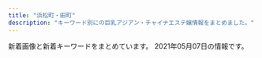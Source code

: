 ```yaml
---
title: "浜松町・田町"
description: "キーワード別にの巨乳アジアン・チャイナエステ嬢情報をまとめました。"
---
```


新着画像と新着キーワードをまとめています。
2021年05月07日の情報です。

<DmmAffiliateIns />
<KeywordTable
  shops={
    [
    {
        "img_links": [
            "http://www.k-harunoie.info/imge/service2.jpg",
            "http://www.k-harunoie.info/imge/int2.png",
            "http://www.k-harunoie.info/imge/service1.jpg",
            "http://www.k-harunoie.info/imge/botton.jpg",
            "http://www.k-harunoie.info/imge/sys.png",
            "http://www.k-harunoie.info/imge/s1.png",
            "http://www.k-harunoie.info/imge/interior_t.jpg",
            "http://www.k-harunoie.info/imge/ta.png",
            "http://www.k-harunoie.info/imge/p-2.jpg",
            "http://www.k-harunoie.info/imge/tel.png",
            "http://www.k-harunoie.info/imge/s0.png",
            "http://www.k-harunoie.info/imge/p-4.jpg",
            "http://www.k-harunoie.info/imge/staff_t.jpg",
            "http://www.k-harunoie.info/imge/p-5.jpg",
            "http://www.k-harunoie.info/imge/p-1.jpg",
            "http://www.k-harunoie.info/imge/service3.jpg"
        ],
        "keywords": {},
        "url": "http://www.k-harunoie.info/",
        "station": "JR\u7530\u753a\u99c5\u6771\u53e3",
        "name": "\u6625\u306e\u5bb6"
    },
    {
        "img_links": [
            "https://static.wixstatic.com/media/c0eb72_026f8703429f4d1a93067d6664ba9e24~mv2.png",
            "https://static.wixstatic.com/media/c0eb72_349ce6f6faed4c09b9ec1e412ba7a370~mv2.jpg",
            "https://static.wixstatic.com/media/c0eb72_9f57c6ba804e4a55805040f7832a3bb9~mv2.png",
            "https://static.wixstatic.com/media/c0eb72_068fd8e3a6034963bb1dcf1002759294~mv2.png",
            "https://static.wixstatic.com/media/c0eb72_43f5a28bd3004602b64ed4bc3095af0e~mv2.png"
        ],
        "url": "https://www.morinokaori-massage.com/",
        "name": "\u68ee\u306e\u9999",
        "station": "JR\u7530\u753a\u99c5\u897f\u53e3",
        "keywords": {}
    },
    {
        "url": "http://shiawase.mssg.jp/",
        "station": "JR\u7530\u753a\u99c5\u897f\u53e3",
        "img_links": [
            "http://shiawase.mssg.jp/images/staff_image/staff_d02b.jpg",
            "http://shiawase.mssg.jp/images/gallery/gallery_01.jpg",
            "http://shiawase.mssg.jp/images/gallery/gallery_404.jpg",
            "http://shiawase.mssg.jp/images/top/top_02.jpg",
            "http://shiawase.mssg.jp/images/staff/sta_010.jpg",
            "http://shiawase.mssg.jp/images/staff_image/staff_d08b.jpg",
            "http://shiawase.mssg.jp/images/staff_one/staff_one_04.jpg",
            "http://shiawase.mssg.jp/images/top/top_08.png",
            "http://shiawase.mssg.jp/images/staff_one/staff_one_08.png",
            "http://shiawase.mssg.jp/images/staff/sta_08.jpg",
            "http://shiawase.mssg.jp/images/staff/sta_06.jpg",
            "http://shiawase.mssg.jp/images/staff_image/staff_d08a.jpg",
            "http://shiawase.mssg.jp/images/staff/sta_01.jpg",
            "http://shiawase.mssg.jp/images/staff_image/staff_d01a.jpg",
            "http://shiawase.mssg.jp/images/top/top_05.jpg",
            "http://shiawase.mssg.jp/images/staff_image/staff_d05a.jpg",
            "http://shiawase.mssg.jp/images/home/top_qp.jpg",
            "http://shiawase.mssg.jp/images/staff_image/staff_d06.jpg",
            "http://shiawase.mssg.jp/images/staff_image/staff_d04.jpg",
            "http://shiawase.mssg.jp/images/gallery/gallery_401.jpg",
            "http://shiawase.mssg.jp/images/staff_image/staff_d02.jpg",
            "http://shiawase.mssg.jp/images/gallery/gallery_101.jpg",
            "http://shiawase.mssg.jp/images/home/index_04.jpg",
            "http://shiawase.mssg.jp/images/gallery/gallery_102.jpg",
            "http://shiawase.mssg.jp/images/staff/sta_03.jpg",
            "http://shiawase.mssg.jp/images/gallery/gallery_top.jpg",
            "http://shiawase.mssg.jp/images/home/index_03.jpg",
            "http://shiawase.mssg.jp/images/staff_image/staff_d04c.jpg",
            "http://shiawase.mssg.jp/images/home/index_tel.jpg",
            "http://shiawase.mssg.jp/images/system/syatem_302.jpg",
            "http://shiawase.mssg.jp/images/staff_one/staff_one_07.png",
            "http://shiawase.mssg.jp/images/staff_one/staff_one_01.jpg",
            "http://shiawase.mssg.jp/images/staff/sta_0z4.jpg",
            "http://shiawase.mssg.jp/images/staff_image/staff_d04b.jpg",
            "http://shiawase.mssg.jp/images/home/QR.png",
            "http://shiawase.mssg.jp/images/top/top_06.jpg",
            "http://shiawase.mssg.jp/images/staff_one/staff_one_top.jpg",
            "http://shiawase.mssg.jp/images/staff/sta_0z9.jpg",
            "http://shiawase.mssg.jp/images/home/index_qup.jpg",
            "http://shiawase.mssg.jp/images/system/syatem_303.jpg",
            "http://shiawase.mssg.jp/images/staff_one/staff_one_05.jpg",
            "http://shiawase.mssg.jp/images/staff/sta_0z12.jpg",
            "http://shiawase.mssg.jp/images/system/syatem_301.jpg",
            "http://shiawase.mssg.jp/images/staff_image/staff_d01b.jpg",
            "http://shiawase.mssg.jp/images/staff/sta_021.jpg",
            "http://shiawase.mssg.jp/images/top/top_01.jpg",
            "http://shiawase.mssg.jp/images/staff_one/staff_one_03.jpg",
            "http://shiawase.mssg.jp/images/top/top_03.jpg",
            "http://shiawase.mssg.jp/images/top/top_04.jpg",
            "http://shiawase.mssg.jp/images/staff_image/staff_d05b.jpg",
            "http://shiawase.mssg.jp/images/staff_image/staff_d03b.jpg",
            "http://shiawase.mssg.jp/images/staff/sta_0z2.jpg",
            "http://shiawase.mssg.jp/images/gallery/gallery_103.jpg",
            "http://shiawase.mssg.jp/images/staff_image/staff_d07b.jpg",
            "http://shiawase.mssg.jp/images/gallery/gallery_403.jpg",
            "http://shiawase.mssg.jp/images/staff_image/staff_d03a.jpg",
            "http://shiawase.mssg.jp/images/staff/sta_0z8.jpg",
            "http://shiawase.mssg.jp/images/staff/staff_top.jpg",
            "http://shiawase.mssg.jp/images/staff_one/staff_one_02.jpg",
            "http://shiawase.mssg.jp/images/staff/sta_04.jpg",
            "http://shiawase.mssg.jp/images/gallery/gallery_104.jpg",
            "http://shiawase.mssg.jp/images/staff/sta_023.jpg",
            "http://shiawase.mssg.jp/images/home/index_page_top.jpg",
            "http://shiawase.mssg.jp/images/staff_image/staff_d07a.jpg",
            "http://shiawase.mssg.jp/images/gallery/gallery_402.jpg"
        ],
        "name": "\u3057\u3042\u308f\u305b\uff5eSHIAWASE\uff5e",
        "keywords": {}
    },
    {
        "img_links": [
            "http://kokoro-spa.info/img/qrcode.png",
            "http://kokoro-spa.info/img/ttl_info.png",
            "http://kokoro-spa.info/img/shop/kanban.jpg",
            "http://kokoro-spa.info/img/shop/no-pic.jpg",
            "http://kokoro-spa.info/img/slider/2.jpg",
            "http://kokoro-spa.info/img/ttl_news.png",
            "http://kokoro-spa.info/img/pickup.jpg"
        ],
        "url": "http://kokoro-spa.info/",
        "station": "JR\u65b0\u6a4b\u99c5\u70cf\u68ee\u53e3",
        "keywords": {},
        "name": "\u672a\u6765"
    },
    {
        "url": "https://hamamatsucho-mensesthe.com/",
        "station": "JR\u6d5c\u677e\u753a\u99c5\u5317\u53e3",
        "keywords": {
            "D": 2,
            "C": 1
        },
        "img_links": [
            "https://hamamatsucho-mensesthe.com/menu/home.png",
            "https://hamamatsucho-mensesthe.com/staff2/wp-content/uploads/2021/03/rina03.png",
            "https://hamamatsucho-mensesthe.com/room/esthe1.jpg",
            "https://hamamatsucho-mensesthe.com/staff2/wp-content/uploads/2021/05/maki05.png",
            "https://hamamatsucho-mensesthe.com/staff2/wp-content/uploads/2020/11/siruet.png",
            "https://hamamatsucho-mensesthe.com/menu/gallery.png",
            "https://hamamatsucho-mensesthe.com/2018/12/21/koko-s1.jpg",
            "https://hamamatsucho-mensesthe.com/images/flower.png",
            "https://hamamatsucho-mensesthe.com/room/esthe2.jpg",
            "https://hamamatsucho-mensesthe.com/room/1.jpg",
            "https://hamamatsucho-mensesthe.com/2018/06/12/yoko-s1.jpg",
            "https://hamamatsucho-mensesthe.com/room/3.jpg",
            "https://hamamatsucho-mensesthe.com/staff/yoko-s1.jpg",
            "https://hamamatsucho-mensesthe.com/icon/facebook.png",
            "https://hamamatsucho-mensesthe.com/room/2.jpg",
            "https://hamamatsucho-mensesthe.com/2018/11/23/arisa-s1.jpg",
            "https://hamamatsucho-mensesthe.com/room/4.jpg",
            "https://hamamatsucho-mensesthe.com/menu/friend.png",
            "https://hamamatsucho-mensesthe.com/miyuki01.png",
            "https://hamamatsucho-mensesthe.com/menu/info.png",
            "https://hamamatsucho-mensesthe.com/icon/google_plus.png",
            "https://hamamatsucho-mensesthe.com/2018/03/02/anna-s1.jpg",
            "https://hamamatsucho-mensesthe.com/2017/10/08/ruru-s1.jpg",
            "https://hamamatsucho-mensesthe.com/images/footer-r.png",
            "https://hamamatsucho-mensesthe.com/2018/06/08/hana-s2.jpg",
            "https://hamamatsucho-mensesthe.com/button/staff.png",
            "https://hamamatsucho-mensesthe.com/kumi1.jpg",
            "https://hamamatsucho-mensesthe.com/staff/koko-l1.jpg",
            "https://hamamatsucho-mensesthe.com/images/clear.png",
            "https://hamamatsucho-mensesthe.com/icon/line.png",
            "https://hamamatsucho-mensesthe.com/room/esthe3.jpg",
            "https://hamamatsucho-mensesthe.com/images/main1.jpg",
            "https://hamamatsucho-mensesthe.com/icon/twitter.png",
            "https://hamamatsucho-mensesthe.com/nana03.png",
            "https://hamamatsucho-mensesthe.com/button/home.png",
            "https://hamamatsucho-mensesthe.com/images/header3.png",
            "https://hamamatsucho-mensesthe.com/menu/sche.png",
            "https://hamamatsucho-mensesthe.com/staff/yoko-l1.jpg",
            "https://hamamatsucho-mensesthe.com/staff/nana-l1.jpg",
            "https://hamamatsucho-mensesthe.com/staff/arisa-l1.jpg",
            "https://hamamatsucho-mensesthe.com/staff/yuyu-s1.jpg",
            "https://hamamatsucho-mensesthe.com/staff/koko-s1.jpg",
            "https://hamamatsucho-mensesthe.com/kumi2.jpg",
            "https://hamamatsucho-mensesthe.com/staff2/wp-content/uploads/2021/03/lili03.png",
            "https://hamamatsucho-mensesthe.com/staff/arisa-s1.jpg",
            "https://hamamatsucho-mensesthe.com/2018/12/21/yuyu-s1.jpg",
            "https://hamamatsucho-mensesthe.com/images/footer-l.png",
            "https://hamamatsucho-mensesthe.com/staff/nana-s1.jpg",
            "https://hamamatsucho-mensesthe.com/button/sche.png",
            "https://hamamatsucho-mensesthe.com/images/main-sp.jpg",
            "https://hamamatsucho-mensesthe.com/staff/yuyu-l1.jpg"
        ],
        "name": "Oriental Spa"
    },
    {
        "url": "https://hamamatsucho-esthe.work/",
        "name": "Artemis",
        "station": "JR\u6d5c\u677e\u753a\u99c5\u5317\u53e3",
        "keywords": {
            "F": 3,
            "D": 3,
            "C": 6,
            "E": 3
        },
        "img_links": [
            "https://hamamatsucho-esthe.work/2021/04/22/nana-s1.jpg",
            "https://hamamatsucho-esthe.work/icon/twitter.png",
            "https://hamamatsucho-esthe.work/2019/11/05/nanami-s1.jpg",
            "https://hamamatsucho-esthe.work/staff/nana-s1.jpg",
            "https://hamamatsucho-esthe.work/button/blog.png",
            "https://hamamatsucho-esthe.work/2020/07/30/maki-s1.jpg",
            "https://hamamatsucho-esthe.work/2019/05/25/riko-s1.jpg",
            "https://hamamatsucho-esthe.work/2021/03/26/riri-s1.jpg",
            "https://hamamatsucho-esthe.work/2020/01/05/yuki-s1.jpg",
            "https://hamamatsucho-esthe.work/icon/facebook.png",
            "https://hamamatsucho-esthe.work/room/esthe1.jpg",
            "https://hamamatsucho-esthe.work/staff/maki-l1.jpg",
            "https://hamamatsucho-esthe.work/2018/11/09/kana-s1.jpg",
            "https://hamamatsucho-esthe.work/menu/blog.png",
            "https://hamamatsucho-esthe.work/images/main1.jpg",
            "https://hamamatsucho-esthe.work/menu/gallery.png",
            "https://hamamatsucho-esthe.work/icon/google_plus.png",
            "https://hamamatsucho-esthe.work/images/footer-l.png",
            "https://hamamatsucho-esthe.work/images/qrcode.png",
            "https://hamamatsucho-esthe.work/staff/yuki-s1.jpg",
            "https://hamamatsucho-esthe.work/2019/05/25/koko-s1.jpg",
            "https://hamamatsucho-esthe.work/staff/riri-s1.jpg",
            "https://hamamatsucho-esthe.work/staff/nana-l1.jpg",
            "https://hamamatsucho-esthe.work/room/4-s.jpg",
            "https://hamamatsucho-esthe.work/staff/sora-s1.jpg",
            "https://hamamatsucho-esthe.work/2018/09/10/misa-s1.jpg",
            "https://hamamatsucho-esthe.work/images/flower.png",
            "https://hamamatsucho-esthe.work/room/2-l.jpg",
            "https://hamamatsucho-esthe.work/room/3-s.jpg",
            "https://hamamatsucho-esthe.work/staff/maki-s1.jpg",
            "https://hamamatsucho-esthe.work/staff/yuki-l1.jpg",
            "https://hamamatsucho-esthe.work/staff/riko-s1.jpg",
            "https://hamamatsucho-esthe.work/room/1-l.jpg",
            "https://hamamatsucho-esthe.work/staff/sora-l1.jpg",
            "https://hamamatsucho-esthe.work/room/4-l.jpg",
            "https://hamamatsucho-esthe.work/button/staff.png",
            "https://hamamatsucho-esthe.work/menu/info.png",
            "https://hamamatsucho-esthe.work/staff/riri-l1.jpg",
            "https://hamamatsucho-esthe.work/button/home.png",
            "https://hamamatsucho-esthe.work/2019/01/14/emi-s1.jpg",
            "https://hamamatsucho-esthe.work/images/footer-r.png",
            "https://hamamatsucho-esthe.work/2018/12/26/sayaka-s1.jpg",
            "https://hamamatsucho-esthe.work/images/main-sp.jpg",
            "https://hamamatsucho-esthe.work/kana01.png",
            "https://hamamatsucho-esthe.work/menu/home.png",
            "https://hamamatsucho-esthe.work/2019/06/14/riri-s1.jpg",
            "https://hamamatsucho-esthe.work/room/esthe2.jpg",
            "https://hamamatsucho-esthe.work/icon/line.png",
            "https://hamamatsucho-esthe.work/2018/09/10/sora-s1.jpg",
            "https://hamamatsucho-esthe.work/room/3-l.jpg",
            "https://hamamatsucho-esthe.work/room/1-s.jpg",
            "https://hamamatsucho-esthe.work/menu/friend.png",
            "https://hamamatsucho-esthe.work/2020/11/06/momo-s1.jpg",
            "https://hamamatsucho-esthe.work/room/2-s.jpg",
            "https://hamamatsucho-esthe.work/room/esthe3.jpg",
            "https://hamamatsucho-esthe.work/images/clear.png"
        ]
    },
    {
        "url": "https://hamamatsucho-mensesthe.net/",
        "keywords": {
            "C": 14,
            "D": 32,
            "E": 4
        },
        "name": "SERA",
        "img_links": [
            "https://hamamatsucho-mensesthe.net/wp/wp-content/uploads/2019/05/rin-150x150.jpg",
            "https://hamamatsucho-mensesthe.net/room/room-l2.jpg",
            "https://hamamatsucho-mensesthe.net/room/room-l5.jpg",
            "https://hamamatsucho-mensesthe.net/wp/icon/line.png",
            "https://hamamatsucho-mensesthe.net/wp/icon/twitter.png",
            "https://hamamatsucho-mensesthe.net/staff/top/emi-s1.jpg",
            "https://hamamatsucho-mensesthe.net/wp/images/top2.jpg",
            "https://hamamatsucho-mensesthe.net/wp/wp-content/uploads/2019/10/eri-150x150.jpg",
            "https://hamamatsucho-mensesthe.net/wp/wp-content/uploads/2019/07/587590BB-96D0-4887-BE26-3B1413FF7283-150x150.jpeg",
            "https://hamamatsucho-mensesthe.net/wp/images/mensesthe.jpg",
            "https://hamamatsucho-mensesthe.net/icon/line.png",
            "https://hamamatsucho-mensesthe.net/wp/wp-content/uploads/2020/02/stand-by.jpg",
            "https://hamamatsucho-mensesthe.net/wp/images/top3.jpg",
            "https://hamamatsucho-mensesthe.net/images/clear.png",
            "https://hamamatsucho-mensesthe.net/wp/wp-content/uploads/2020/02/1714CAA8-3D57-4009-AB72-F5A8E6B60310.jpeg",
            "https://hamamatsucho-mensesthe.net/wp/wp-content/uploads/2020/01/nao.jpg",
            "https://hamamatsucho-mensesthe.net/room/room-l3.jpg",
            "https://hamamatsucho-mensesthe.net/room/room-l4.jpg",
            "https://hamamatsucho-mensesthe.net/staff/top/aki-s1.jpg",
            "https://hamamatsucho-mensesthe.net/staff/top/ayaka-s1.jpg",
            "https://hamamatsucho-mensesthe.net/icon/twitter.png",
            "https://hamamatsucho-mensesthe.net/room/room-l6.jpg",
            "https://hamamatsucho-mensesthe.net/wp/images/top1.jpg",
            "https://hamamatsucho-mensesthe.net/wp/icon/google_plus.png",
            "https://hamamatsucho-mensesthe.net/link/mens-esthe.png",
            "https://hamamatsucho-mensesthe.net/staff/top/nao-s1.jpg",
            "https://hamamatsucho-mensesthe.net/staff/top/mitsuki-s1.jpg",
            "https://hamamatsucho-mensesthe.net/icon/google_plus.png",
            "https://hamamatsucho-mensesthe.net/wp/wp-content/uploads/2019/02/paypay2.jpg",
            "https://hamamatsucho-mensesthe.net/wp/wp-content/uploads/2020/10/aki-150x150.jpg",
            "https://hamamatsucho-mensesthe.net/wp/wp-content/uploads/2020/08/ayaka.jpg",
            "https://hamamatsucho-mensesthe.net/wp/wp-content/uploads/2021/01/yuna.jpg",
            "https://hamamatsucho-mensesthe.net/wp/wp-content/uploads/2020/01/misaki-l2.jpg",
            "https://hamamatsucho-mensesthe.net/wp/wp-content/uploads/2020/11/urara.jpg",
            "https://hamamatsucho-mensesthe.net/wp/wp-content/uploads/2020/09/rin.jpg",
            "https://hamamatsucho-mensesthe.net/wp/images/clear.png",
            "https://hamamatsucho-mensesthe.net/wp/wp-content/uploads/2020/01/emi-l1.jpg",
            "https://hamamatsucho-mensesthe.net/wp/icon/facebook.png",
            "https://hamamatsucho-mensesthe.net/room/room-l1.jpg",
            "https://hamamatsucho-mensesthe.net/images/footer-l.png",
            "https://hamamatsucho-mensesthe.net/wp/wp-content/uploads/2019/07/0677E994-1DBF-4E0E-AB70-7CA5C034B140-150x150.jpeg",
            "https://hamamatsucho-mensesthe.net/images/flower.png",
            "https://hamamatsucho-mensesthe.net/wp/wp-content/uploads/2020/01/mitsuki.jpg",
            "https://hamamatsucho-mensesthe.net/staff/top/rin-s1.jpg",
            "https://hamamatsucho-mensesthe.net/staff/top/yuna-s1.jpg",
            "https://hamamatsucho-mensesthe.net/images/footer-r.png",
            "https://hamamatsucho-mensesthe.net/staff/top/miyu-s1.jpg",
            "https://hamamatsucho-mensesthe.net/icon/facebook.png"
        ],
        "station": "JR\u6d5c\u677e\u753a\u99c5\u5317\u53e3"
    },
    {
        "station": "JR\u65b0\u6a4b\u99c5\u65e5\u6bd4\u8c37\u53e3",
        "name": "\u5e78\u305b\u306e\u6642\u9593",
        "keywords": {
            "D": 5,
            "87": 3,
            "88": 1,
            "86": 1
        },
        "img_links": [
            "http://www.shiawasenojikan.esjp.info/images/link_t.jpg",
            "http://www.shiawasenojikan.esjp.info/files/009-03.jpg",
            "http://www.shiawasenojikan.esjp.info/images/interior_t.jpg",
            "http://www.shiawasenojikan.esjp.info/files/003.jpg",
            "http://www.shiawasenojikan.esjp.info/files/009.jpg",
            "http://www.shiawasenojikan.esjp.info/files/001.jpg",
            "http://www.shiawasenojikan.esjp.info/images/head.jpg",
            "http://www.shiawasenojikan.esjp.info/images/staff_t.jpg",
            "http://www.shiawasenojikan.esjp.info/files/003-02.jpg",
            "http://www.shiawasenojikan.esjp.info/images/int2.jpg",
            "http://www.shiawasenojikan.esjp.info/files/015-02.jpg",
            "http://www.shiawasenojikan.esjp.info/files/003-03.jpg",
            "http://www.shiawasenojikan.esjp.info/files/001-03.jpg",
            "http://www.shiawasenojikan.esjp.info/files/010-02.jpg",
            "http://www.shiawasenojikan.esjp.info/images/tel.jpg",
            "http://www.shiawasenojikan.esjp.info/files/015.jpg",
            "http://www.shiawasenojikan.esjp.info/files/001-02.jpg",
            "http://www.shiawasenojikan.esjp.info/files/010.jpg",
            "http://www.shiawasenojikan.esjp.info/images/news.jpg",
            "http://www.shiawasenojikan.esjp.info/files/015-03.jpg",
            "http://www.shiawasenojikan.esjp.info/files/009-02.jpg",
            "http://www.shiawasenojikan.esjp.info/images/mobile.jpg",
            "http://www.shiawasenojikan.esjp.info/files/010-03.jpg",
            "http://www.shiawasenojikan.esjp.info/images/sys3.jpg"
        ],
        "url": "http://www.shiawasenojikan.esjp.info/"
    },
    {
        "name": "LEON",
        "station": "JR\u65b0\u6a4b\u99c5\u70cf\u68ee\u53e3",
        "url": "http://es-leon.link/",
        "img_links": [
            "http://es-leon.link/images/slider02.jpg",
            "http://es-leon.link/photos/sites/45/2020/10/202010010328436.jpg",
            "http://es-leon.link/images/guide1.jpg",
            "http://es-leon.link/photos/sites/45/2020/11/2020110919593136.jpg",
            "http://es-leon.link/photos/sites/45/2021/02/202102281317503.jpg",
            "http://es-leon.link/images/nav_link04_no.png",
            "http://es-leon.link/images/nav_link03_no.png",
            "http://es-leon.link/photos/sites/45/2021/04/2021041118464285.jpg",
            "http://es-leon.link/photos/sites/45/2021/02/2021020501152788.jpg",
            "http://es-leon.link/photos/sites/45/2020/11/2020110919595348.jpg",
            "http://es-leon.link/photos/sites/45/2021/03/202103021706276.jpg",
            "http://es-leon.link/photos/sites/45/2020/10/2020101318402898.jpg",
            "http://es-leon.link/photos/sites/45/2021/02/2021020501110069.jpg",
            "http://es-leon.link/photos/sites/45/2021/04/2021041118453432.jpg",
            "http://es-leon.link/photos/sites/45/2021/03/2021033111035026.jpg",
            "http://es-leon.link/images/slider04.jpg",
            "http://es-leon.link/photos/sites/45/2021/03/202103310417001.jpg",
            "http://es-leon.link/images/guide1.png",
            "http://es-leon.link/photos/sites/45/2021/03/2021030217055949.jpg",
            "http://es-leon.link/photos/sites/45/2021/05/2021050617464464.jpg",
            "http://es-leon.link/photos/sites/45/2021/02/2021020501094315.jpg",
            "http://es-leon.link/photos/sites/45/2020/10/2020102507510838.jpg",
            "http://es-leon.link/photos/sites/45/2021/03/2021031222423325.jpg",
            "http://es-leon.link/images/card.png",
            "http://es-leon.link/photos/sites/45/2020/10/2020102507504664.jpg",
            "http://es-leon.link/photos/sites/45/2020/10/2020102507503499.jpg",
            "http://es-leon.link/photos/sites/45/2021/02/202102281658118.jpg",
            "http://es-leon.link/photos/sites/45/2021/02/2021022503564613.jpg",
            "http://es-leon.link/images/guide6.jpg",
            "http://es-leon.link/images/lineline.png",
            "http://es-leon.link/images/img_info.jpg",
            "http://es-leon.link/images/guide3.jpg",
            "http://es-leon.link/images/nav_link05_no.png",
            "http://es-leon.link/photos/sites/45/2021/05/2021050612492894.jpg",
            "http://es-leon.link/photos/sites/45/2021/05/2021050416545177.jpg",
            "http://es-leon.link/photos/sites/45/2020/10/2020100103240526.jpg",
            "http://es-leon.link/photos/sites/45/2020/10/2020101205422328.jpg",
            "http://es-leon.link/photos/sites/45/2021/04/202104301753091.jpg",
            "http://es-leon.link/photos/sites/45/2021/02/2021020501134964.jpg",
            "http://es-leon.link/photos/sites/45/2020/10/2020101318404076.jpg",
            "http://es-leon.link/images/guide2.jpg",
            "http://es-leon.link/photos/sites/45/2021/02/2021022815431041.jpg",
            "http://es-leon.link/photos/sites/45/2021/02/2021022702210178.jpg",
            "http://es-leon.link/photos/sites/45/2020/10/2020101318294854.jpg",
            "http://es-leon.link/images/slider03.jpg",
            "http://es-leon.link/photos/sites/45/2020/10/2020102507495672.jpg",
            "http://es-leon.link/images/slider00.jpg",
            "http://es-leon.link/photos/sites/45/2020/10/2020101404192576.jpg",
            "http://es-leon.link/images/slider01.jpg",
            "http://es-leon.link/images/guide5.jpg",
            "http://es-leon.link/photos/sites/45/2021/03/2021033111032173.jpg",
            "http://es-leon.link/photos/sites/45/2021/03/2021032103123531.jpg",
            "http://es-leon.link/photos/sites/45/2021/04/2021043018143110.jpg",
            "http://es-leon.link/photos/sites/45/2020/10/2020100103205130.jpg",
            "http://es-leon.link/photos/sites/45/2021/04/2021043013393443.jpg",
            "http://es-leon.link/images/nav_link07_no.png",
            "http://es-leon.link/photos/sites/45/2021/03/2021031222420647.jpg",
            "http://es-leon.link/photos/sites/45/2021/02/2021022503591368.jpg",
            "http://es-leon.link/images/guide4.jpg",
            "http://es-leon.link/photos/sites/45/2021/04/2021043013395329.jpg",
            "http://es-leon.link/photos/sites/45/2021/04/2021041118451354.jpg",
            "http://es-leon.link/images/nav_link02_no.png",
            "http://es-leon.link/images/profile.png",
            "http://es-leon.link/photos/sites/45/2020/10/2020102507501385.jpg",
            "http://es-leon.link/images/qr.png",
            "http://es-leon.link/photos/sites/45/2021/05/2021050416550882.jpg",
            "http://es-leon.link/photos/sites/45/2020/10/2020100103240520.jpg",
            "http://es-leon.link/photos/sites/45/2020/10/2020100103205050.jpg",
            "http://es-leon.link/photos/sites/45/2020/11/2020110919583922.jpg",
            "http://es-leon.link/photos/sites/45/2021/04/2021043013400012.jpg",
            "http://es-leon.link/photos/sites/45/2021/05/2021050301212645.jpg",
            "http://es-leon.link/photos/sites/45/2020/10/2020100103034891.jpg",
            "http://es-leon.link/images/guide8.jpg",
            "http://es-leon.link/photos/sites/45/2021/03/2021033111023925.jpg",
            "http://es-leon.link/photos/sites/45/2020/11/2020110919573849.jpg",
            "http://es-leon.link/images/guide2.png",
            "http://es-leon.link/images/guide7.jpg",
            "http://es-leon.link/photos/sites/45/2021/03/2021033111033425.jpg",
            "http://es-leon.link/photos/sites/45/2020/11/2020110919590942.jpg",
            "http://es-leon.link/photos/sites/45/2021/02/2021022813203297.jpg",
            "http://es-leon.link/photos/sites/45/2021/02/2021020501101626.jpg",
            "http://es-leon.link/photos/sites/45/2021/02/2021022503593169.jpg",
            "http://es-leon.link/images/nav_link01_no.png",
            "http://es-leon.link/images/pagetop.jpg",
            "http://es-leon.link/photos/sites/45/2020/10/2020101318300043.jpg",
            "http://es-leon.link/photos/sites/45/2021/05/2021050612481738.jpg",
            "http://es-leon.link/photos/sites/45/2021/02/2021022813195234.jpg",
            "http://es-leon.link/photos/sites/45/2020/10/2020100103284496.jpg",
            "http://es-leon.link/photos/sites/45/2020/10/2020101205424345.jpg",
            "http://es-leon.link/photos/sites/45/2020/10/2020101205420372.jpg",
            "http://es-leon.link/photos/sites/45/2021/02/2021022815420713.jpg",
            "http://es-leon.link/images/header.png",
            "http://es-leon.link/images/nav_link06_no.png",
            "http://es-leon.link/photos/sites/45/2021/02/2021021014235421.jpg"
        ],
        "keywords": {
            "90": 7,
            "86": 8,
            "88": 4,
            "84": 10,
            "\u80f8": 1,
            "85": 15
        }
    },
    {
        "station": "JR\u6d5c\u677e\u753a\u99c5\u5357\u53e3",
        "keywords": {},
        "name": "Pandora*\u30d1\u30f3\u30c9\u30e9",
        "url": "http://www.es-tokyo.link",
        "img_links": [
            "http://www.es-tokyo.link/images/interior_t.jpg",
            "http://www.es-tokyo.link/images/sys2.jpg",
            "http://www.es-tokyo.link/images/staff_t.jpg",
            "http://www.es-tokyo.link/images/head.jpg",
            "http://www.es-tokyo.link/images/20.jpg",
            "http://www.es-tokyo.link/images/3.jpg",
            "http://www.es-tokyo.link/images/int1.jpg",
            "http://www.es-tokyo.link/images/sys1.jpg",
            "http://www.es-tokyo.link/images/27.jpg",
            "http://www.es-tokyo.link/img/emili1.jpg",
            "http://www.es-tokyo.link/img/naomi1.jpg",
            "http://www.es-tokyo.link/img/miwa1.jpg",
            "http://www.es-tokyo.link/img/rin1.jpg",
            "http://www.es-tokyo.link/images/b3.jpg",
            "http://www.es-tokyo.link/images/23.jpg",
            "http://www.es-tokyo.link/images/b1.jpg",
            "http://www.es-tokyo.link/images/30.jpg",
            "http://www.es-tokyo.link/images/19.jpg",
            "http://www.es-tokyo.link/img/izumi1.jpg",
            "http://www.es-tokyo.link/img/hikari1.jpg",
            "http://www.es-tokyo.link/images/b2.jpg",
            "http://www.es-tokyo.link/images/newface.jpg",
            "http://www.es-tokyo.link/img/minami1.jpg",
            "http://www.es-tokyo.link/images/int2.jpg",
            "http://www.es-tokyo.link/images/mobile.jpg",
            "http://www.es-tokyo.link/img/minami2.jpg",
            "http://www.es-tokyo.link/images/31.jpg",
            "http://www.es-tokyo.link/img/erin2.jpg",
            "http://www.es-tokyo.link/images/28.jpg",
            "http://www.es-tokyo.link/images/news.jpg",
            "http://www.es-tokyo.link/img/ami1.jpg",
            "http://www.es-tokyo.link/img/suzu1.jpg",
            "http://www.es-tokyo.link/images/5.jpg",
            "http://www.es-tokyo.link/images/24.jpg",
            "http://www.es-tokyo.link/img/erin1.jpg",
            "http://www.es-tokyo.link/images/22.jpg",
            "http://www.es-tokyo.link/images/25.jpg",
            "http://www.es-tokyo.link/img/momoko1.jpg",
            "http://www.es-tokyo.link/images/9.jpg",
            "http://www.es-tokyo.link/img/kaori1.jpg",
            "http://www.es-tokyo.link/img/mayu1.jpg",
            "http://www.es-tokyo.link/images/s1.png",
            "http://www.es-tokyo.link/img/izumi2.jpg",
            "http://www.es-tokyo.link/images/tel.jpg",
            "http://www.es-tokyo.link/images/32.jpg",
            "http://www.es-tokyo.link/img/yui1.jpg"
        ]
    },
    {
        "keywords": {},
        "name": "Yuki\u2019s House",
        "img_links": [
            "http://yukizhouse00.web.fc2.com/images/portfolio/work-2.jpg",
            "http://yukizhouse00.web.fc2.com/images/portfolio/work-3.jpg",
            "http://yukizhouse00.web.fc2.com/images/portfolio/work-4.jpg",
            "http://yukizhouse00.web.fc2.com/images/portfolio/work-6.jpg",
            "http://yukizhouse00.web.fc2.com/images/slider/slid1.jpg",
            "http://yukizhouse00.web.fc2.com/images/portfolio/work-5.jpg",
            "http://yukizhouse00.web.fc2.com/images/slider/slid2.jpg",
            "http://yukizhouse00.web.fc2.com/images/portfolio/work-1.jpg"
        ],
        "url": "http://yukizhouse00.web.fc2.com/",
        "station": "JR\u6d5c\u677e\u753a\u99c5\u5357\u53e3"
    },
    {
        "url": "http://tamachi-en.link/",
        "station": "JR\u7530\u753a\u99c5\u6771\u53e3",
        "name": "\u7e01",
        "keywords": {
            "C": 15
        },
        "img_links": [
            "http://tamachi-en.link/images/g1.jpg",
            "http://tamachi-en.link/images/g0.jpg",
            "http://tamachi-en.link/images/zi_link.png",
            "http://tamachi-en.link/images/g6.jpg",
            "http://tamachi-en.link/images/zi_staff.png",
            "http://tamachi-en.link/images/g5.jpg",
            "http://tamachi-en.link/images/g8.jpg",
            "http://tamachi-en.link/images/g3.jpg",
            "http://tamachi-en.link/images/g4.jpg",
            "http://tamachi-en.link/images/g2.jpg",
            "http://tamachi-en.link/images/mobile.png",
            "http://tamachi-en.link/images/new1.jpg",
            "http://tamachi-en.link/images/top.jpg"
        ]
    },
    {
        "url": "http://romantic-est.info/",
        "img_links": [
            "http://romantic-est.info/img/cg111.jpg",
            "http://romantic-est.info/img/line.jpg",
            "http://romantic-est.info/img/cg11.jpg",
            "http://romantic-est.info/img/cg09.jpg",
            "http://romantic-est.info/img/r3.jpg",
            "http://romantic-est.info/img/r2.jpg",
            "http://romantic-est.info/img/cg061.jpg",
            "http://romantic-est.info/img/cg071.jpg",
            "https://s-este.jp/img/common/freebanner/200_40.png",
            "http://romantic-est.info/img/line1.jpg",
            "http://romantic-est.info/img/cg06.jpg",
            "http://romantic-est.info/img/kan.jpg",
            "http://romantic-est.info/img/r5.jpg",
            "http://romantic-est.info/img/cg031.jpg",
            "http://romantic-est.info/link/menlog.jpg",
            "http://romantic-est.info/img/topimg1.jpg",
            "http://romantic-est.info/img/r1.jpg",
            "http://romantic-est.info/img/r4.jpg",
            "http://romantic-est.info/img/cg03.jpg",
            "https://www.est-tatsujin.jp/theme/esthe_no_tatsujin_front/banner/estbnr_s2_200x40.jpg",
            "http://romantic-est.info/img/cg091.jpg",
            "http://romantic-est.info/img/cg07.jpg",
            "http://romantic-est.info/img/topimg.jpg"
        ],
        "keywords": {},
        "name": "\u30ab\u30b5\u30d6\u30e9\u30f3\u30ab",
        "station": "\u5185\u5e78\u753a\u99c5A3"
    },
    {
        "name": "Tami",
        "img_links": [
            "http://body-heal.net/staffPhoto/b20190120201033.jpg",
            "http://body-heal.net/staffPhoto/b20190218130854.jpg",
            "http://body-heal.net/images/show.jpg",
            "http://body-heal.net/staffPhoto/b20190117105438.jpg",
            "http://body-heal.net/images/access/02.jpg",
            "http://body-heal.net/images/store/05.jpg",
            "http://body-heal.net/images/access/05.jpg",
            "http://body-heal.net/staffPhoto/b20180926231950.jpg",
            "http://body-heal.net/images/access/04.jpg",
            "http://body-heal.net/images/store/04.jpg",
            "http://body-heal.net/images/access/03.jpg",
            "http://body-heal.net/images/access/01.jpg",
            "http://body-heal.net/staffPhoto/b20180721035111.jpg",
            "http://body-heal.net/js/sliderLine/slide_prev.png",
            "http://body-heal.net/images/store/01.jpg",
            "http://body-heal.net/js/sliderLine/slide_next.png",
            "http://body-heal.net/staffPhoto/b20190608220420.jpg",
            "http://body-heal.net/uploadfiles/images/campaignBodyHealNet.jpg",
            "http://body-heal.net/images/store/06.jpg",
            "http://body-heal.net/staffPhoto/b20190608222039.jpg"
        ],
        "url": "http://body-heal.net/",
        "station": "JR\u7530\u753a\u99c5\u4e09\u7530\u53e3",
        "keywords": {
            "88": 10,
            "85": 4,
            "E": 6,
            "87": 6,
            "84": 4
        }
    },
    {
        "name": "\u6c34\u7121\u6708\uff5e\u307f\u306a\u3065\u304d\uff5e",
        "keywords": {
            "83": 4,
            "85": 4,
            "90": 4,
            "87": 4,
            "86": 4
        },
        "url": "https://minazuki-tokyo.com/",
        "station": "JR\u6d5c\u677e\u753a\u99c5\u5357\u53e3",
        "img_links": [
            "https://minazuki-tokyo.com/wp-content/uploads/2021/02/sm03.png",
            "https://minazuki-tokyo.com/wp-content/uploads/2021/02/ayu.png",
            "https://minazuki-tokyo.com/wp-content/uploads/2021/02/sm01.png",
            "https://minazuki-tokyo.com/wp-content/uploads/2020/11/photo04.png",
            "https://minazuki-tokyo.com/wp-content/uploads/2021/02/haru.jpg",
            "https://minazuki-tokyo.com/wp-content/uploads/2021/02/t04.png",
            "https://minazuki-tokyo.com/wp-content/uploads/2021/02/yumi.png",
            "https://minazuki-tokyo.com/wp-content/uploads/2021/02/t05.png",
            "https://minazuki-tokyo.com/wp-content/uploads/2021/02/sm02.png",
            "https://minazuki-tokyo.com/wp-content/uploads/2021/02/t01.png",
            "https://minazuki-tokyo.com/wp-content/uploads/2021/02/sm04.png",
            "https://minazuki-tokyo.com/wp-content/uploads/2021/02/t02.png",
            "https://minazuki-tokyo.com/wp-content/uploads/2021/02/koyuri.png",
            "https://minazuki-tokyo.com/wp-content/uploads/2021/02/price.png",
            "https://minazuki-tokyo.com/wp-content/uploads/2020/11/photo02.png",
            "https://minazuki-tokyo.com/wp-content/uploads/2020/11/photo01.png",
            "https://minazuki-tokyo.com/wp-content/uploads/2020/11/photo05.png",
            "https://minazuki-tokyo.com/wp-content/uploads/2021/02/t03.png",
            "https://minazuki-tokyo.com/wp-content/uploads/2021/02/yuyu2.jpg",
            "https://minazuki-tokyo.com/wp-content/uploads/2021/02/ayu.jpg",
            "https://minazuki-tokyo.com/wp-content/uploads/2020/11/photo03.png",
            "https://minazuki-tokyo.com/wp-content/uploads/2021/02/top1.png",
            "https://minazuki-tokyo.com/wp-content/uploads/2021/02/yuyu.png",
            "https://minazuki-tokyo.com/wp-content/uploads/2021/03/top10.png",
            "https://minazuki-tokyo.com/wp-content/uploads/2021/02/t06.png",
            "https://minazuki-tokyo.com/wp-content/uploads/2021/02/yumi.jpg",
            "https://minazuki-tokyo.com/wp-content/uploads/2021/02/2-09.png",
            "https://minazuki-tokyo.com/wp-content/uploads/2021/02/t08.png",
            "https://minazuki-tokyo.com/wp-content/uploads/2021/02/koyuri-1.jpg",
            "https://minazuki-tokyo.com/wp-content/uploads/2021/02/cam.png",
            "https://minazuki-tokyo.com/wp-content/uploads/2021/02/t07.png",
            "https://minazuki-tokyo.com/wp-content/uploads/2021/02/haru.png",
            "https://minazuki-tokyo.com/wp-content/uploads/2021/02/top2.png"
        ]
    }
]
}
/>
<DmmAffiliateScript />

